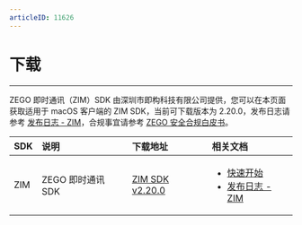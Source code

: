 ```yaml
---
articleID: 11626
---
```


# 下载

- - -

ZEGO 即时通讯（ZIM）SDK 由深圳市即构科技有限公司提供，您可以在本页面获取适用于 macOS 客户端的 ZIM SDK，当前可下载版本为 2.20.0，发布日志请参考 [发布日志 - ZIM](./Release%20notes.mdx)，合规事宜请参考 [ZEGO 安全合规白皮书](https://doc-zh.zego.im/article/16142)。

| SDK | 说明 | 下载地址 | 相关文档 |
| :-- | :-- | :-- | :-- |
| ZIM | ZEGO 即时通讯 SDK | [ZIM SDK v2.20.0](https://storage.zego.im/zim/sdk/mac/ZIM-mac-shared-objc.zip) | <ul><li>[快速开始](./../Send%20and%20receive%20messages.mdx)</li><li>[发布日志 - ZIM](./ZIM%20release%20notes.mdx)</li></ul> |